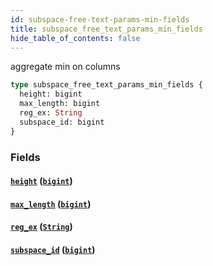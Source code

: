 ```yaml
---
id: subspace-free-text-params-min-fields
title: subspace_free_text_params_min_fields
hide_table_of_contents: false
---
```


aggregate min on columns

```graphql
type subspace_free_text_params_min_fields {
  height: bigint
  max_length: bigint
  reg_ex: String
  subspace_id: bigint
}
```

### Fields

#### [`height`](#) ([`bigint`](../scalars/bigint))

#### [`max_length`](#) ([`bigint`](../scalars/bigint))

#### [`reg_ex`](#) ([`String`](../scalars/string))

#### [`subspace_id`](#) ([`bigint`](../scalars/bigint))
